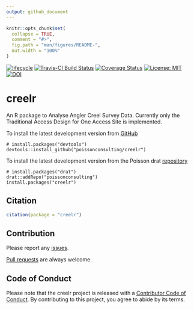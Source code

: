 ```yaml
---
output: github_document
---
```


<!-- README.md is generated from README.Rmd. Please edit that file -->

```r
knitr::opts_chunk$set(
  collapse = TRUE,
  comment = "#>",
  fig.path = "man/figures/README-",
  out.width = "100%"
)
```

[![lifecycle](https://img.shields.io/badge/lifecycle-experimental-orange.svg)](https://www.tidyverse.org/lifecycle/#experimental)
[![Travis-CI Build Status](https://travis-ci.org/poissonconsulting/creelr.png?branch=master)](https://travis-ci.org/poissonconsulting/creel)
[![Coverage Status](https://img.shields.io/codecov/c/github/poissonconsulting/creelr/master.svg)](https://codecov.io/github/poissonconsulting/creelr?branch=master)
[![License: MIT](https://img.shields.io/badge/License-MIT-yellow.svg)](https://opensource.org/licenses/MIT)
[![DOI](https://zenodo.org/badge/10250/poissonconsulting/creelr.svg)](https://zenodo.org/badge/latestdoi/10250/poissonconsulting/creelr)

# creelr
 
An R package to Analyse Angler Creel Survey Data. 
Currently only the Traditional Access Design for One Access Site is implemented.

To install the latest development version from [GitHub](https://github.com/poissonconsulting/creelr)
```
# install.packages("devtools")
devtools::install_github("poissonconsulting/creelr")
```

To install the latest development version from the Poisson drat [repository](https://github.com/poissonconsulting/drat)
```
# install.packages("drat")
drat::addRepo("poissonconsulting")
install.packages("creelr")
```

## Citation

```r
citation(package = "creelr")
```

## Contribution

Please report any [issues](https://github.com/poissonconsulting/creelr/issues).

[Pull requests](https://github.com/poissonconsulting/creelr/pulls) are always welcome.

## Code of Conduct

Please note that the creelr project is released with a [Contributor Code of Conduct](https://contributor-covenant.org/version/2/0/CODE_OF_CONDUCT.html). By contributing to this project, you agree to abide by its terms.
